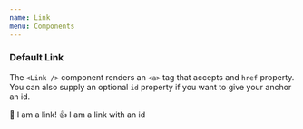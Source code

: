 ```yaml
---
name: Link
menu: Components
---
```



### Default Link

The `<Link />` component renders an `<a>` tag that accepts and `href` property. You can also supply an optional `id` property if you want to give your anchor an id.

<Playground>
  <Link href="https://looker.com">👋 I am a link!</Link>
  <Link href="https://looker.com" id="thumbs-up">
    👍 I am a link with an id
  </Link>
</Playground>

